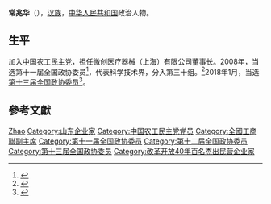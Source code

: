 '''常兆华'''（{{bd|1963年||}}），[[汉族|汉族]]，[[中华人民共和国|中华人民共和国]]政治人物。

== 生平 ==
加入[[中国农工民主党|中国农工民主党]]，担任微创医疗器械（上海）有限公司董事长。2008年，当选第十一届全国政协委员<ref>{{cite news|title=第十一届全国政协委员名单|url=http://www.indaa.com.cn/zt/2009qglh/zxzs/200903/t20090303_127573.html|accessdate=2013-04-09|newspaper=新华社北京1月25日电 中国人民政治协商会议第十一届全国委员会委员名单(共2237人，2008年1月25日政协第十届全国委员会常务委员会第二十次会议通过)|date=2008年1月25日|deadurl=yes|archiveurl=https://web.archive.org/web/20130928014403/http://www.indaa.com.cn/zt/2009qglh/zxzs/200903/t20090303_127573.html|archivedate=2013年9月28日|df=}}</ref>，代表科学技术界，分入第三十组。<ref>{{cite news|title=全国政协信息-常兆华|url=http://www.cppcc.gov.cn/CMS/wylibary/showJcwyxtInfoWylibary.action?tabJcwyxt.guid=11W0010830&wytype=wjwy|accessdate=2013-04-11|newspaper=全国政协委员会|archive-date=2018-01-27|archive-url=https://web.archive.org/web/20180127004414/http://www.cppcc.gov.cn/CMS/wylibary/showJcwyxtInfoWylibary.action?tabJcwyxt.guid=11W0010830&wytype=wjwy}}</ref>2018年1月，当选[[中国人民政治协商会议第十三届全国委员会委员名单|第十三届全国政协委员]]<ref>{{Cite web|url=http://sports.163.com/18/0126/06/D92BRKK400051C89.html|title=中国人民政治协商会议第十三届全国委员会委员名单|accessdate=2018-01-26|last=|work=网易|archive-url=https://web.archive.org/web/20180127143232/http://sports.163.com/18/0126/06/D92BRKK400051C89.html|archive-date=2018-01-27|dead-url=yes}}</ref>。

== 參考文獻 ==
{{reflist}}

{{中国政治人物小作品}}
{{中华全国工商业联合会第十二届执行委员会}}

{{Authority control}}
{{DEFAULTSORT:Chang常}}
[[Category:常姓|Zhao]]
[[Category:山东企业家|Category:山东企业家]]
[[Category:中国农工民主党党员|Category:中国农工民主党党员]]
[[Category:全國工商聯副主席|Category:全國工商聯副主席]]
[[Category:第十一届全国政协委员|Category:第十一届全国政协委员]]
[[Category:第十二届全国政协委员|Category:第十二届全国政协委员]]
[[Category:第十三届全国政协委员|Category:第十三届全国政协委员]]
[[Category:改革开放40年百名杰出民营企业家|Category:改革开放40年百名杰出民营企业家]]